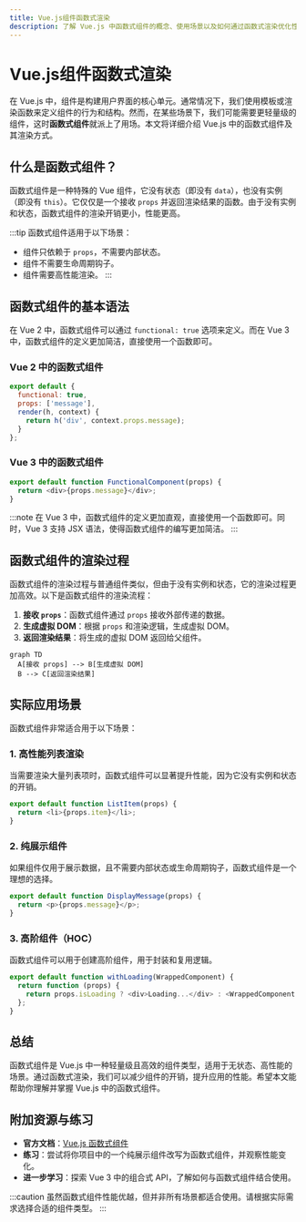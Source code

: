 ```yaml
---
title: Vue.js组件函数式渲染
description: 了解 Vue.js 中函数式组件的概念、使用场景以及如何通过函数式渲染优化性能。
---
```


# Vue.js组件函数式渲染

在 Vue.js 中，组件是构建用户界面的核心单元。通常情况下，我们使用模板或渲染函数来定义组件的行为和结构。然而，在某些场景下，我们可能需要更轻量级的组件，这时**函数式组件**就派上了用场。本文将详细介绍 Vue.js 中的函数式组件及其渲染方式。

## 什么是函数式组件？

函数式组件是一种特殊的 Vue 组件，它没有状态（即没有 `data`），也没有实例（即没有 `this`）。它仅仅是一个接收 `props` 并返回渲染结果的函数。由于没有实例和状态，函数式组件的渲染开销更小，性能更高。

:::tip
函数式组件适用于以下场景：
- 组件只依赖于 `props`，不需要内部状态。
- 组件不需要生命周期钩子。
- 组件需要高性能渲染。
:::

## 函数式组件的基本语法

在 Vue 2 中，函数式组件可以通过 `functional: true` 选项来定义。而在 Vue 3 中，函数式组件的定义更加简洁，直接使用一个函数即可。

### Vue 2 中的函数式组件

```javascript
export default {
  functional: true,
  props: ['message'],
  render(h, context) {
    return h('div', context.props.message);
  }
};
```

### Vue 3 中的函数式组件

```javascript
export default function FunctionalComponent(props) {
  return <div>{props.message}</div>;
}
```

:::note
在 Vue 3 中，函数式组件的定义更加直观，直接使用一个函数即可。同时，Vue 3 支持 JSX 语法，使得函数式组件的编写更加简洁。
:::

## 函数式组件的渲染过程

函数式组件的渲染过程与普通组件类似，但由于没有实例和状态，它的渲染过程更加高效。以下是函数式组件的渲染流程：

1. **接收 `props`**：函数式组件通过 `props` 接收外部传递的数据。
2. **生成虚拟 DOM**：根据 `props` 和渲染逻辑，生成虚拟 DOM。
3. **返回渲染结果**：将生成的虚拟 DOM 返回给父组件。

```mermaid
graph TD
  A[接收 props] --> B[生成虚拟 DOM]
  B --> C[返回渲染结果]
```

## 实际应用场景

函数式组件非常适合用于以下场景：

### 1. 高性能列表渲染

当需要渲染大量列表项时，函数式组件可以显著提升性能，因为它没有实例和状态的开销。

```javascript
export default function ListItem(props) {
  return <li>{props.item}</li>;
}
```

### 2. 纯展示组件

如果组件仅用于展示数据，且不需要内部状态或生命周期钩子，函数式组件是一个理想的选择。

```javascript
export default function DisplayMessage(props) {
  return <p>{props.message}</p>;
}
```

### 3. 高阶组件（HOC）

函数式组件可以用于创建高阶组件，用于封装和复用逻辑。

```javascript
export default function withLoading(WrappedComponent) {
  return function (props) {
    return props.isLoading ? <div>Loading...</div> : <WrappedComponent {...props} />;
  };
}
```

## 总结

函数式组件是 Vue.js 中一种轻量级且高效的组件类型，适用于无状态、高性能的场景。通过函数式渲染，我们可以减少组件的开销，提升应用的性能。希望本文能帮助你理解并掌握 Vue.js 中的函数式组件。

## 附加资源与练习

- **官方文档**：[Vue.js 函数式组件](https://v3.vuejs.org/guide/render-function.html#functional-components)
- **练习**：尝试将你项目中的一个纯展示组件改写为函数式组件，并观察性能变化。
- **进一步学习**：探索 Vue 3 中的组合式 API，了解如何与函数式组件结合使用。

:::caution
虽然函数式组件性能优越，但并非所有场景都适合使用。请根据实际需求选择合适的组件类型。
:::